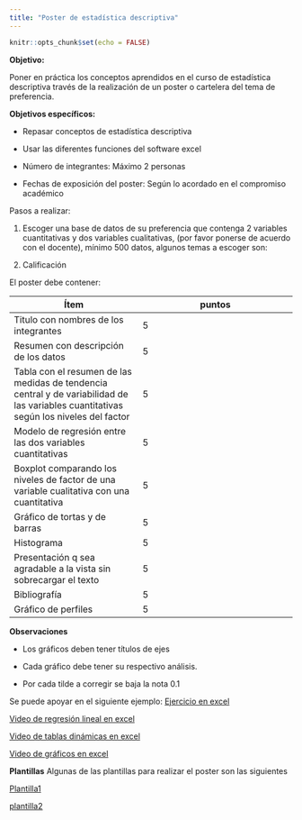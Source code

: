 ```yaml
---
title: "Poster de estadística descriptiva"
---
```


```r
knitr::opts_chunk$set(echo = FALSE)
```

**Objetivo:** 

Poner en práctica los conceptos aprendidos en el curso de estadística descriptiva través de la realización de un poster o cartelera del tema de preferencia.

**Objetivos específicos:**

-	Repasar conceptos de estadística descriptiva

-	Usar las diferentes funciones del software excel

- Número de integrantes: Máximo 2 personas

- Fechas de exposición del poster: Según lo acordado en el compromiso académico

Pasos a realizar:

1. Escoger una base de datos de su preferencia que contenga 2 variables cuantitativas y dos variables cualitativas, (por favor ponerse de acuerdo con el docente), mínimo 500 datos, algunos temas a escoger son:

3. Calificación

El poster debe contener:

|Ítem	|puntos|
|-----|------|
|Titulo con nombres de los integrantes|	5|
|Resumen con descripción de los datos	|5|
|Tabla con el resumen de las medidas de tendencia central y de variabilidad de las variables cuantitativas según los niveles del factor| 	5|
|Modelo de regresión entre las dos variables cuantitativas|	5|
|Boxplot comparando los niveles de factor de una variable cualitativa con una cuantitativa|	5|
|Gráfico de tortas y de barras	|5|
|Histograma	|5|
|Presentación q sea agradable a la vista sin sobrecargar el texto	|5|
|Bibliografía	|5|
|Gráfico de perfiles 	|5|

**Observaciones**

-	Los gráficos deben tener títulos de ejes 

-	Cada gráfico debe tener su respectivo análisis.

-	Por cada tilde a corregir se baja la nota 0.1


Se puede apoyar en el siguiente ejemplo:
[Ejercicio en excel](https://github.com/estadisticaITM/estadisticaITM.github.io/blob/master/PRACTICA.xlsx)


[Video de regresión lineal en excel](https://github.com/estadisticaITM/estadisticaITM.github.io/blob/master/Regresi%C3%B3n%20lineal%20en%20excel.mp4)

[Video de tablas dinámicas en excel](https://github.com/estadisticaITM/estadisticaITM.github.io/tree/master/missdata_files)

[Video de gráficos en excel](https://github.com/estadisticaITM/estadisticaITM.github.io/tree/master/pagin2_files)


**Plantillas**
Algunas de las plantillas para realizar el poster son las siguientes

[Plantilla1](https://github.com/estadisticaITM/repositorioprueba/blob/master/plantilla%20poster.pptx)

[plantilla2](https://github.com/estadisticaITM/repositorioprueba/blob/master/posterzul.pptx)
